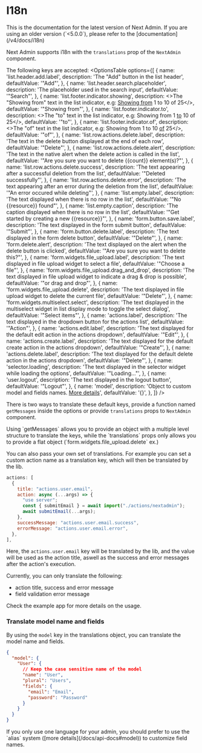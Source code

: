 
# I18n

<Callout type="info">
  This is the documentation for the latest version of Next Admin. If you are using an older version (`<5.0.0`), please refer to the [documentation](/v4/docs/i18n)
</Callout>

Next Admin supports i18n with the `translations` prop of the `NextAdmin` component.

The following keys are accepted:
<OptionsTable
      options={[
        {
          name: 'list.header.add.label',
          description: 'The "Add" button in the list header',
          defaultValue: '"Add"',
        },
        {
          name: 'list.header.search.placeholder',
          description: 'The placeholder used in the search input',
          defaultValue: '"Search"',
        },
        {
          name: 'list.footer.indicator.showing',
          description: <>The "Showing from" text in the list indicator, e.g: <u>Showing from</u> 1 to 10 of 25</>,
            defaultValue: '"Showing from"',
          },
          {
            name: 'list.footer.indicator.to',
            description: <>The "to" text in the list indicator, e.g: Showing from 1 <u>to</u> 10 of 25</>,
            defaultValue: '"to"',
          },
          {
            name: 'list.footer.indicator.of',
            description: <>The "of" text in the list indicator, e.g: Showing from 1 to 10 <u>of</u> 25</>,
            defaultValue: '"of"',
          },
          {
            name: 'list.row.actions.delete.label',
            description: 'The text in the delete button displayed at the end of each row',
            defaultValue: '"Delete"',
          },
          {
            name: 'list.row.actions.delete.alert',
            description: 'The text in the native alert when the delete action is called in the list',
            defaultValue: '"Are you sure you want to delete {{count}} element(s)?"',
          },
          {
            name: 'list.row.actions.delete.success',
            description: 'The text appearing after a successful deletion from the list',
            defaultValue: '"Deleted successfully"',
          },
          {
            name: 'list.row.actions.delete.error',
            description: 'The text appearing after an error during the deletion from the list',
            defaultValue: '"An error occured while deleting"',
          },
          {
            name: 'list.empty.label',
            description: 'The text displayed when there is no row in the list',
            defaultValue: '"No {{resource}} found"',
          },
          {
            name: 'list.empty.caption',
            description: 'The caption displayed when there is no row in the list',
            defaultValue: '"Get started by creating a new {{resource}}"',
          },
          {
            name: 'form.button.save.label',
            description: 'The text displayed in the form submit button',
            defaultValue: '"Submit"',
          },
          {
            name: 'form.button.delete.label',
            description: 'The text displayed in the form delete button',
            defaultValue: '"Delete"',
          },
          {
            name: 'form.delete.alert',
            description: 'The text displayed on the alert when the delete button is clicked',
            defaultValue: '"Are you sure you want to delete this?"',
          },
          {
            name: 'form.widgets.file_upload.label',
            description: 'The text displayed in file upload widget to select a file',
            defaultValue: '"Choose a file"',
          },
          {
            name: 'form.widgets.file_upload.drag_and_drop',
            description: 'The text displayed in file upload widget to indicate a drag & drop is possible',
            defaultValue: '"or drag and drop"',
          },
          {
            name: 'form.widgets.file_upload.delete',
            description: 'The text displayed in file upload widget to delete the current file',
            defaultValue: '"Delete"',
          },
          {
            name: 'form.widgets.multiselect.select',
            description: 'The text displayed in the multiselect widget in list display mode to toggle the select dialog',
            defaultValue: '"Select items"',
          },
          {
            name: 'actions.label',
            description: 'The text displayed in the dropdown button for the actions list',
            defaultValue: '"Action"',
          },
          {
            name: 'actions.edit.label',
            description: 'The text displayed for the default edit action in the actions dropdown',
            defaultValue: '"Edit"',
          },
          {
            name: 'actions.create.label',
            description: 'The text displayed for the default create action in the actions dropdown',
            defaultValue: '"Create"',
          },
          {
            name: 'actions.delete.label',
            description: 'The text displayed for the default delete action in the actions dropdown',
            defaultValue: '"Delete"',
          },
          {
            name: 'selector.loading',
            description: 'The text displayed in the selector widget while loading the options',
            defaultValue: '"Loading..."',
          },
          {
            name: 'user.logout',
            description: 'The text displayed in the logout button',
            defaultValue: '"Logout"',
          },
        {
          name: 'model',
          description: 'Object to custom model and fields names. [More details](#translate-model-name-and-fields)',
          defaultValue: '{}',
        },
  ]}
/>

There is two ways to translate these default keys, provide a function named `getMessages` inside the options or provide `translations` props to `NextAdmin` component.

<Callout type="info">
  Using `getMessages` allows you to provide an object with a multiple level structure to translate the keys, while the `translations` props only allows you to provide a flat object (`form.widgets.file_upload.delete` ex.)
</Callout>

You can also pass your own set of translations. For example you can set a custom action name as a translation key, which will then be translated by the lib.

```js
actions: [
  {
    title: "actions.user.email",
    action: async (...args) => {
      "use server";
      const { submitEmail } = await import("./actions/nextadmin");
      await submitEmail(...args);
    },
    successMessage: "actions.user.email.success",
    errorMessage: "actions.user.email.error",
  },
],
```

Here, the `actions.user.email` key will be translated by the lib, and the value will be used as the action title, aswell as the success and error messages after the action's execution.

Currently, you can only translate the following:

- action title, success and error message
- field validation error message

Check the example app for more details on the usage.

### Translate model name and fields

By using the `model` key in the translations object, you can translate the model name and fields.

```json
{
  "model": {
    "User": {
      // Keep the case sensitive name of the model
      "name": "User",
      "plural": "Users",
      "fields": {
        "email": "Email",
        "password": "Password"
      }
    }
  }
}
```

<Callout type="info">
  If you only use one language for your admin, you should prefer to use the `alias` system ([more details](/docs/api-docs#model)) to customize field names.
</Callout>
